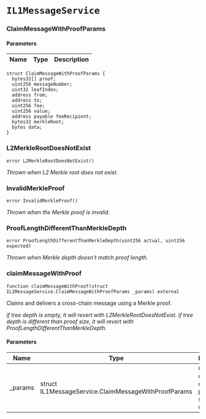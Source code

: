 # `IL1MessageService`

### ClaimMessageWithProofParams

#### Parameters

| Name | Type | Description |
| ---- | ---- | ----------- |

```solidity
struct ClaimMessageWithProofParams {
  bytes32[] proof;
  uint256 messageNumber;
  uint32 leafIndex;
  address from;
  address to;
  uint256 fee;
  uint256 value;
  address payable feeRecipient;
  bytes32 merkleRoot;
  bytes data;
}
```

### L2MerkleRootDoesNotExist

```solidity
error L2MerkleRootDoesNotExist()
```

_Thrown when L2 Merkle root does not exist._

### InvalidMerkleProof

```solidity
error InvalidMerkleProof()
```

_Thrown when the Merkle proof is invalid._

### ProofLengthDifferentThanMerkleDepth

```solidity
error ProofLengthDifferentThanMerkleDepth(uint256 actual, uint256 expected)
```

_Thrown when Merkle depth doesn't match proof length._

### claimMessageWithProof

```solidity
function claimMessageWithProof(struct IL1MessageService.ClaimMessageWithProofParams _params) external
```

Claims and delivers a cross-chain message using a Merkle proof.

_if tree depth is empty, it will revert with L2MerkleRootDoesNotExist.
if tree depth is different than proof size, it will revert with ProofLengthDifferentThanMerkleDepth._

#### Parameters

| Name | Type | Description |
| ---- | ---- | ----------- |
| _params | struct IL1MessageService.ClaimMessageWithProofParams | Collection of claim data with proof and supporting data. |

